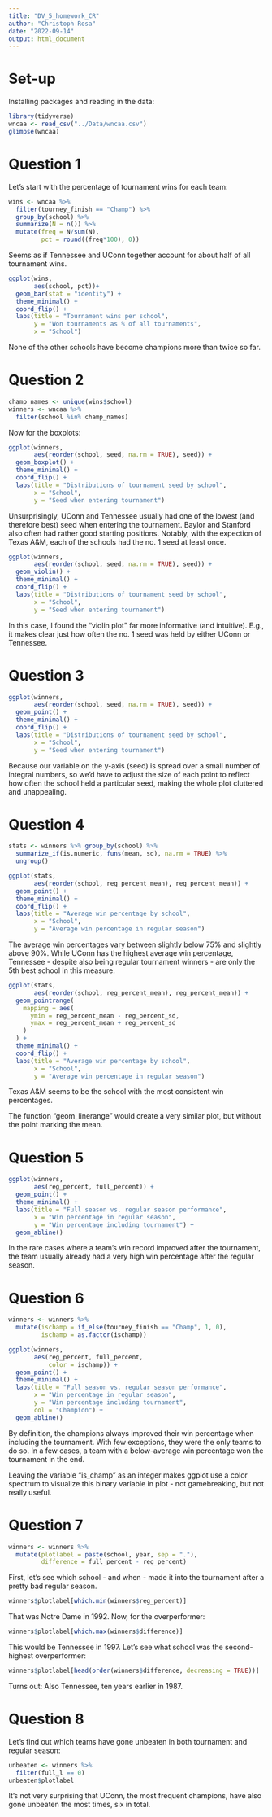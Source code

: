 ```yaml
---
title: "DV_5_homework_CR"
author: "Christoph Rosa"
date: "2022-09-14"
output: html_document
---
```


# Set-up

Installing packages and reading in the data:
```r
library(tidyverse)
wncaa <- read_csv("../Data/wncaa.csv")
glimpse(wncaa)
```


# Question 1

Let's start with the percentage of tournament wins for each team:
```r
wins <- wncaa %>% 
  filter(tourney_finish == "Champ") %>% 
  group_by(school) %>% 
  summarize(N = n()) %>% 
  mutate(freq = N/sum(N),
         pct = round((freq*100), 0))
```

Seems as if Tennessee and UConn together account for about half of all tournament wins. 
```r
ggplot(wins,
       aes(school, pct))+
  geom_bar(stat = "identity") +
  theme_minimal() +
  coord_flip() +
  labs(title = "Tournament wins per school",
       y = "Won tournaments as % of all tournaments",
       x = "School")
```

None of the other schools have become champions more than twice so far.


# Question 2

```r
champ_names <- unique(wins$school)
winners <- wncaa %>% 
  filter(school %in% champ_names)
```

Now for the boxplots:
```r
ggplot(winners,
       aes(reorder(school, seed, na.rm = TRUE), seed)) +
  geom_boxplot() +
  theme_minimal() +
  coord_flip() +
  labs(title = "Distributions of tournament seed by school",
       x = "School",
       y = "Seed when entering tournament")
```

Unsurprisingly, UConn and Tennessee usually had one of the lowest (and therefore best) seed when entering the tournament. Baylor and Stanford also often had rather good starting positions. Notably, with the expection of Texas A&M, each of the schools had the no. 1 seed at least once. 

```r
ggplot(winners,
       aes(reorder(school, seed, na.rm = TRUE), seed)) +
  geom_violin() +
  theme_minimal() +
  coord_flip() +
  labs(title = "Distributions of tournament seed by school",
       x = "School",
       y = "Seed when entering tournament")
```

In this case, I found the "violin plot" far more informative (and intuitive). E.g., it makes clear just how often the no. 1 seed was held by either UConn or Tennessee. 


# Question 3

```r
ggplot(winners,
       aes(reorder(school, seed, na.rm = TRUE), seed)) +
  geom_point() +
  theme_minimal() +
  coord_flip() +
  labs(title = "Distributions of tournament seed by school",
       x = "School",
       y = "Seed when entering tournament")
```

Because our variable on the y-axis (seed) is spread over a small number of integral numbers, so we'd have to adjust the size of each point to reflect how often the school held a particular seed, making the whole plot cluttered and unappealing. 


# Question 4

```r
stats <- winners %>% group_by(school) %>% 
  summarize_if(is.numeric, funs(mean, sd), na.rm = TRUE) %>% 
  ungroup()

ggplot(stats,
       aes(reorder(school, reg_percent_mean), reg_percent_mean)) +
  geom_point() +
  theme_minimal() +
  coord_flip() +
  labs(title = "Average win percentage by school",
       x = "School",
       y = "Average win percentage in regular season")
```

The average win percentages vary between slightly below 75% and slightly above 90%. While UConn has the highest average win percentage, Tennessee - despite also being regular tournament winners - are only the 5th best school in this measure. 

```r
ggplot(stats,
       aes(reorder(school, reg_percent_mean), reg_percent_mean)) +
  geom_pointrange(
    mapping = aes(
      ymin = reg_percent_mean - reg_percent_sd,
      ymax = reg_percent_mean + reg_percent_sd
    )
  ) +
  theme_minimal() +
  coord_flip() +
  labs(title = "Average win percentage by school",
       x = "School",
       y = "Average win percentage in regular season")
```

Texas A&M seems to be the school with the most consistent win percentages. 

The function "geom_linerange" would create a very similar plot, but without the point marking the mean. 


# Question 5

```r
ggplot(winners,
       aes(reg_percent, full_percent)) +
  geom_point() +
  theme_minimal() +
  labs(title = "Full season vs. regular season performance",
       x = "Win percentage in regular season",
       y = "Win percentage including tournament") +
  geom_abline()
```

In the rare cases where a team's win record improved after the tournament, the team usually already had a very high win percentage after the regular season. 


# Question 6

```r
winners <- winners %>% 
  mutate(ischamp = if_else(tourney_finish == "Champ", 1, 0),
         ischamp = as.factor(ischamp))

ggplot(winners,
       aes(reg_percent, full_percent,
           color = ischamp)) +
  geom_point() +
  theme_minimal() +
  labs(title = "Full season vs. regular season performance",
       x = "Win percentage in regular season",
       y = "Win percentage including tournament",
       col = "Champion") +
  geom_abline()
```

By definition, the champions always improved their win percentage when including the tournament. With few exceptions, they were the only teams to do so. In a few cases, a team with a below-average win percentage won the tournament in the end.

Leaving the variable "is_champ" as an integer makes ggplot use a color spectrum to visualize this binary variable in plot - not gamebreaking, but not really useful.


# Question 7

```r
winners <- winners %>% 
  mutate(plotlabel = paste(school, year, sep = "."),
         difference = full_percent - reg_percent)
```

First, let's see which school - and when - made it into the tournament after a pretty bad regular season. 

```r
winners$plotlabel[which.min(winners$reg_percent)]
```

That was Notre Dame in 1992.
Now, for the overperformer:

```r
winners$plotlabel[which.max(winners$difference)]
```

This would be Tennessee in 1997. 
Let's see what school was the second-highest overperformer:

```r
winners$plotlabel[head(order(winners$difference, decreasing = TRUE))] 
```

Turns out: Also Tennessee, ten years earlier in 1987. 


# Question 8

Let's find out which teams have gone unbeaten in both tournament and regular season:

```r
unbeaten <- winners %>%
  filter(full_l == 0)
unbeaten$plotlabel
```

It's not very surprising that UConn, the most frequent champions, have also gone unbeaten the most times, six in total. 









